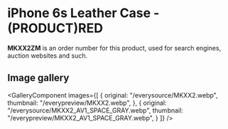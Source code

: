 
# iPhone 6s Leather Case - (PRODUCT)RED

<Callout type='info' emoji='👉🏻'>**MKXX2ZM** is an order number for this product, used for search engines, auction websites and such.</Callout>

## Image gallery

<GalleryComponent
    images={[
      {
        original: "/everysource/MKXX2.webp",
        thumbnail: "/everypreview/MKXX2.webp",
      },
      {
        original: "/everysource/MKXX2_AV1_SPACE_GRAY.webp",
        thumbnail: "/everypreview/MKXX2_AV1_SPACE_GRAY.webp",
      }
    ]}
  />
